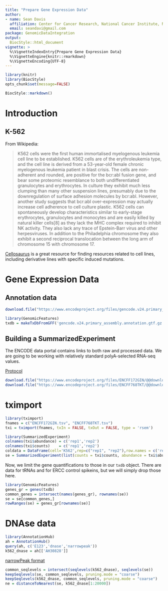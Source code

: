 ```yaml
---
title: "Prepare Gene Expression Data"
author: 
- name: Sean Davis
  affiliation: Center for Cancer Research, National Cancer Institute, NIH
  email: seandavi@gmail.com
package: GenomicDataIntegration
output: 
  BiocStyle::html_document
vignette: >
  %\VignetteIndexEntry{Prepare Gene Expression Data}
  %\VignetteEngine{knitr::rmarkdown}
  %\VignetteEncoding{UTF-8}
---
```


```r
library(knitr)
library(BiocStyle)
opts_chunk$set(message=FALSE)
```

```r
BiocStyle::markdown()
```
# Introduction

## K-562

From Wikipedia:

> K562 cells were the first human immortalised myelogenous leukemia cell line to be established. K562 cells are of the erythroleukemia type, and the cell line is derived from a 53-year-old female chronic myelogenous leukemia patient in blast crisis. The cells are non-adherent and rounded, are positive for the bcr:abl fusion gene, and bear some proteomic resemblance to both undifferentiated granulocytes and erythrocytes. In culture they exhibit much less clumping than many other suspension lines, presumably due to the downregulation of surface adhesion molecules by bcr:abl. However, another study suggests that bcr:abl over-expression may actually increase cell adherence to cell culture plastic. K562 cells can spontaneously develop characteristics similar to early-stage erythrocytes, granulocytes and monocytes and are easily killed by natural killer cells[8] as they lack the MHC complex required to inhibit NK activity. They also lack any trace of Epstein-Barr virus and other herpesviruses. In addition to the Philadelphia chromosome they also exhibit a second reciprocal translocation between the long arm of chromosome 15 with chromosome 17. 

[Cellosaurus](https://web.expasy.org/cellosaurus/CVCL_0004) is a great resource for 
finding resources related to cell lines, including derivative lines with specific 
induced mutations.


# Gene Expression Data

## Annotation data

```r
download.file("https://www.encodeproject.org/files/gencode.v24.primary_assembly.annotation/@@download/gencode.v24.primary_assembly.annotation.gtf.gz", "gencode.v24.primary_assembly.annotation.gtf.gz")
```

```r
library(GenomicFeatures)
txdb = makeTxDbFromGFF('gencode.v24.primary_assembly.annotation.gtf.gz')
```



## Building a SummarizedExperiment

The ENCODE data portal contains links to both raw and processed data. We are going to be working
with relatively standard polyA-selected RNA-seq values. 

[Protocol]

```r
download.file("https://www.encodeproject.org/files/ENCFF172GIN/@@download/ENCFF172GIN.tsv", "ENCFF172GIN.tsv")
download.file("https://www.encodeproject.org/files/ENCFF768TKT/@@download/ENCFF768TKT.tsv", "ENCFF768TKT.tsv")
```

[Protocol]: https://www.encodeproject.org/documents/6354169f-86f6-4b59-8322-141005ea44eb/@@download/attachment/Long%20RNA-seq%20pipeline%20overview.pdf


# tximport

```r
library(tximport)
fnames = c("ENCFF172GIN.tsv", "ENCFF768TKT.tsv")
txi = tximport(fnames, txIn = FALSE, txOut = FALSE, type = 'rsem')
```

```r
library(SummarizedExperiment)
colnames(txi$abundance) = c('rep1','rep2')
colnames(txi$counts)    = c('rep1','rep2')
coldata = DataFrame(cell='K562',rep=c("rep1", "rep2"),row.names = c('rep1', 'rep2'))
se = SummarizedExperiment(list(counts = txi$counts, abundance = txi$abundance), colData = coldata)
```

Now, we limit the gene quantifications to those in our `txdb` object. There are
data for tRNAs and for ERCC control spikeins, but we will simply drop those here.

```r
library(GenomicFeatures)
genes_gr = genes(txdb)
common_genes = intersect(names(genes_gr), rownames(se))
se = se[common_genes,]
rowRanges(se) = genes_gr[rownames(se)]
```

# DNAse data

```r
library(AnnotationHub)
ah = AnnotationHub()
query(ah, c('E123','dnase','narrowpeak'))
k562_dnase = ah[['AH30828']]
```


[narrowPeak format](https://genome.ucsc.edu/FAQ/FAQformat.html#format12)


```r
common_seqlevels = intersect(seqlevels(k562_dnase), seqlevels(se))
keepSeqlevels(se, common_seqlevels, pruning.mode = "coarse")
keepSeqlevels(k562_dnase, common_seqlevels, pruning.mode = "coarse")
ne = distanceToNearest(se, k562_dnase[1:20000])
```
